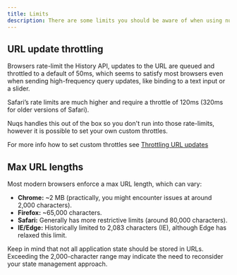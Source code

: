 ```yaml
---
title: Limits
description: There are some limits you should be aware of when using nuqs or URL params in general.
---
```


## URL update throttling

Browsers rate-limit the History API, updates to the URL are queued and throttled to a default of 50ms, which seems to satisfy most browsers even when sending high-frequency query updates, like binding to a text input or a slider.

Safari’s rate limits are much higher and require a throttle of 120ms (320ms for older versions of Safari).

Nuqs handles this out of the box so you don't run into those rate-limits, however it is possible to set your own custom throttles.

For more info how to set custom throttles see [Throttling URL updates](./options#throttling-url-updates)

## Max URL lengths

Most modern browsers enforce a max URL length, which can vary:

- **Chrome:** ~2 MB (practically, you might encounter issues at around 2,000 characters).
- **Firefox:** ~65,000 characters.
- **Safari:** Generally has more restrictive limits (around 80,000 characters).
- **IE/Edge:** Historically limited to 2,083 characters (IE), although Edge has relaxed this limit.

Keep in mind that not all application state should be stored in URLs. Exceeding the 2,000-character range may indicate the need to reconsider your state management approach.